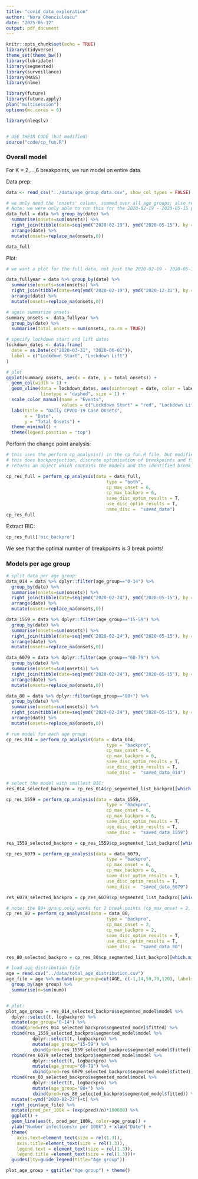```yaml
---
title: "covid_data_exploration"
author: "Nora Ghenciulescu"
date: "2025-05-12"
output: pdf_document
---
```


```r
knitr::opts_chunk$set(echo = TRUE)
library(tidyverse)
theme_set(theme_bw())
library(lubridate)
library(segmented)
library(surveillance)
library(MASS)
library(nlme)

library(future)
library(future.apply)
plan("multisession")
options(mc.cores = 6)

library(nleqslv)


# USE THEIR CODE (but modified)
source("code/cp_fun.R")
```


### Overall model

For K = 2,...,6 breakpoints, we run model on entire data.

Data prep:

```r
data <- read_csv("../data/age_group_data.csv", show_col_types = FALSE)

# we only need the 'onsets' column, summed over all age groups; also replace NAs and sort by 'date'
# Note: we were only able to run this for the 2020-02-19 - 2020-05-15 period!
data_full = data %>% group_by(date) %>%
  summarise(onsets=sum(onsets)) %>%
  right_join(tibble(date=seq(ymd("2020-02-19"), ymd("2020-05-15"), by = "1 day"))) %>% 
  arrange(date) %>%
  mutate(onsets=replace_na(onsets,0))

data_full
```

Plot:
```r
# we want a plot for the full data, not just the 2020-02-19 - 2020-05-15 period!

data_fullyear = data %>% group_by(date) %>%
  summarise(onsets=sum(onsets)) %>%
  right_join(tibble(date=seq(ymd("2020-02-19"), ymd("2020-12-31"), by = "1 day"))) %>% 
  arrange(date) %>%
  mutate(onsets=replace_na(onsets,0))

# again summarize onsets
summary_onsets <- data_fullyear %>%
  group_by(date) %>%
  summarise(total_onsets = sum(onsets, na.rm = TRUE))

# specify lockdown start and lift dates 
lockdown_dates <- data.frame(
  date = as.Date(c("2020-03-31", "2020-06-01")),
  label = c("Lockdown Start", "Lockdown Lift")
)

# plot
ggplot(summary_onsets, aes(x = date, y = total_onsets)) +
  geom_col(width = 1) +
  geom_vline(data = lockdown_dates, aes(xintercept = date, color = label),
             linetype = "dashed", size = 1) +
  scale_color_manual(name = "Events",
                     values = c("Lockdown Start" = "red", "Lockdown Lift" = "blue")) +
  labs(title = "Daily CPVOD-19 Case Onsets",
       x = "Date",
       y = "Total Onsets") +
  theme_minimal() +
  theme(legend.position = "top")
```

Perform the change point analysis:

```r
# this uses the perform_cp_analysis() in the cp_fun.R file, but modified a bit
# this does backprojection, discrete optimisation of breakpoints and fits the segmented regression model
# returns an object which contains the models and the identified break points for all values of K = 2,...,6

cp_res_full = perform_cp_analysis(data = data_full,
                                      type = "both",
                                      cp_max_onset = 6,
                                      cp_max_backpro = 6,
                                      save_disc_optim_results = T,
                                      use_disc_optim_results = T,
                                      name_disc =  "saved_data")
cp_res_full
```

Extract BIC:

```r
cp_res_full['bic_backpro']
```

We see that the optimal number of breakpoints is 3 break points!


### Models per age group

```r
# split data per age group:
data_014 = data %>% dplyr::filter(age_group=="0-14") %>%
  group_by(date) %>%
  summarise(onsets=sum(onsets)) %>%
  right_join(tibble(date=seq(ymd("2020-02-24"), ymd("2020-05-15"), by = "1 day"))) %>%
  arrange(date) %>%
  mutate(onsets=replace_na(onsets,0))

data_1559 = data %>% dplyr::filter(age_group=="15-59") %>%
  group_by(date) %>%
  summarise(onsets=sum(onsets)) %>%
  right_join(tibble(date=seq(ymd("2020-02-24"), ymd("2020-05-15"), by = "1 day"))) %>%
  arrange(date) %>%
  mutate(onsets=replace_na(onsets,0))

data_6079 = data %>% dplyr::filter(age_group=="60-79") %>%
  group_by(date) %>%
  summarise(onsets=sum(onsets)) %>%
  right_join(tibble(date=seq(ymd("2020-02-24"), ymd("2020-05-15"), by = "1 day"))) %>%
  arrange(date) %>%
  mutate(onsets=replace_na(onsets,0))

data_80 = data %>% dplyr::filter(age_group=="80+") %>%
  group_by(date) %>%
  summarise(onsets=sum(onsets)) %>%
  right_join(tibble(date=seq(ymd("2020-02-24"), ymd("2020-05-15"), by = "1 day"))) %>%
  arrange(date) %>%
  mutate(onsets=replace_na(onsets,0))
```

```r
# run model for each age group:
cp_res_014 = perform_cp_analysis(data = data_014, 
                                      type = "backpro",
                                      cp_max_onset = 6, 
                                      cp_max_backpro = 6,
                                      save_disc_optim_results = T, 
                                      use_disc_optim_results = T, 
                                      name_disc =  "saved_data_014")

# select the model with smallest BIC:
res_014_selected_backpro = cp_res_014$cp_segmented_list_backpro[[which.min(cp_res_014$bic_backpro)]]
```

```r
cp_res_1559 = perform_cp_analysis(data = data_1559, 
                                      type = "backpro",
                                      cp_max_onset = 6, 
                                      cp_max_backpro = 6,
                                      save_disc_optim_results = T, 
                                      use_disc_optim_results = T, 
                                      name_disc =  "saved_data_1559")

res_1559_selected_backpro = cp_res_1559$cp_segmented_list_backpro[[which.min(cp_res_1559$bic_backpro)]]
```

```r
cp_res_6079 = perform_cp_analysis(data = data_6079, 
                                      type = "backpro",
                                      cp_max_onset = 6, 
                                      cp_max_backpro = 6,
                                      save_disc_optim_results = T, 
                                      use_disc_optim_results = T, 
                                      name_disc =  "saved_data_6079")

res_6079_selected_backpro = cp_res_6079$cp_segmented_list_backpro[[which.min(cp_res_6079$bic_backpro)]]
```

```r
# note: the 80+ group only works for 2 break points (cp_max_onset = 2, cp_max_backpro = 2), we don't know why
cp_res_80 = perform_cp_analysis(data = data_80, 
                                      type = "backpro",
                                      cp_max_onset = 2, 
                                      cp_max_backpro = 2,
                                      save_disc_optim_results = T, 
                                      use_disc_optim_results = T, 
                                      name_disc =  "saved_data_80")

res_80_selected_backpro = cp_res_80$cp_segmented_list_backpro[[which.min(cp_res_80$bic_backpro)]]
```


```r
# load age distribution file
age = read.csv("../data/total_age_distribution.csv")
age_file = age %>% mutate(age_group=cut(AGE, c(-1,14,59,79,120), labels = c("0-14", "15-59", "60-79", "80+"))) %>%
  group_by(age_group) %>%
  summarise(n=sum(num)) 


# plot:
plot_age_group = res_014_selected_backpro$segmented_model$model %>% 
  dplyr::select(t, logbackpro) %>%
  mutate(age_group="0-14") %>%
  cbind(pred=res_014_selected_backpro$segmented_model$fitted) %>%
  rbind(res_1559_selected_backpro$segmented_model$model %>% 
          dplyr::select(t, logbackpro) %>%
          mutate(age_group="15-59") %>%
          cbind(pred=res_1559_selected_backpro$segmented_model$fitted)) %>%
  rbind(res_6079_selected_backpro$segmented_model$model %>% 
          dplyr::select(t, logbackpro) %>%
          mutate(age_group="60-79") %>%
          cbind(pred=res_6079_selected_backpro$segmented_model$fitted)) %>%
  rbind(res_80_selected_backpro$segmented_model$model %>% 
          dplyr::select(t, logbackpro) %>%
          mutate(age_group="80+") %>%
          cbind(pred=res_80_selected_backpro$segmented_model$fitted)) %>%
  mutate(t=ymd("2020-02-27")+t) %>%
  right_join(age_file) %>%
  mutate(pred_per_100k = (exp(pred)/n)*100000) %>%
  ggplot() +
  geom_line(aes(t, pred_per_100k, color=age_group)) +
  ylab("Number infections\n per 100k") + xlab("Date") +
  theme(
    axis.text=element_text(size = rel(1.3)),
    axis.title=element_text(size = rel(1.3)),
    legend.text = element_text(size = rel(1.3)),
    legend.title =element_text(size = rel(1.3)))+
  guides(lty=guide_legend(title="Age group"))

plot_age_group + ggtitle("Age group") + theme()
```